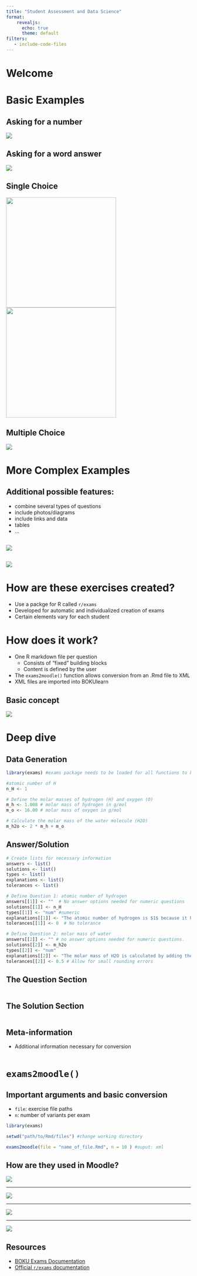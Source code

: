 ```yaml
---
title: "Student Assessment and Data Science"
format: 
    revealjs: 
      echo: true
      theme: default
filters:
   - include-code-files
---
```

# Welcome 




# Basic Examples 

## Asking for a number 

![](images/num_moodle.png)  

## Asking for a word answer 

![](images/string_moodle.png) 

## Single Choice 

![](images/schoice_moodle1.png){height=300}
![](images/schoice_moodle2.png){height=300}

## Multiple Choice 

![](images/mchoice_moodle.png) 

# More Complex Examples

## Additional possible features: 

- combine several types of questions 
- include photos/diagrams 
- include links and data 
- tables 
- ... 

## 

![](images/first_steps_euro.png)

## 

![](images/adv1_moodle1.png)

# How are these exercises created? 

- Use a packge for R called `r/exams`
- Developed for automatic and individualized creation of exams 
- Certain elements vary for each student 

# How does it work? 

- One R markdown file per question
  - Consists of "fixed" building blocks 
  - Content is defined by the user 
- The `exams2moodle()` function allows conversion from an .Rmd file to XML 
- XML files are imported into BOKUlearn 



## Basic concept 

![](images/graph_rexams.png) 

# Deep dive 



## Data Generation 

```r
library(exams) #exams package needs to be loaded for all functions to be available 

#atomic number of H
n_H <- 1

# Define the molar masses of hydrogen (H) and oxygen (O)
m_h <- 1.008 # molar mass of hydrogen in g/mol
m_o <- 16.00 # molar mass of oxygen in g/mol

# Calculate the molar mass of the water molecule (H2O)
m_h2o <- 2 * m_h + m_o
```

## Answer/Solution 

```r
# Create lists for necessary information
answers <- list()
solutions <- list()
types <- list()
explanations <- list()
tolerances <- list()

# Define Question 1: atomic number of hydrogen
answers[[1]] <- ""  # No answer options needed for numeric questions
solutions[[1]] <- n_H
types[[1]] <- "num" #numeric
explanations[[1]] <- "The atomic number of hydrogen is $1$ because it has one proton in its nucleus."
tolerances[[1]] <- 0  # No tolerance

# Define Question 2: molar mass of water
answers[[2]] <- "" # no answer options needed for numeric questions. 
solutions[[2]] <- m_h2o
types[[2]] <- "num" 
explanations[[2]] <- "The molar mass of H2O is calculated by adding the molar masses of two hydrogen atoms and one oxygen atom."
tolerances[[2]] <- 0.5 # Allow for small rounding errors
```

## The Question Section 

```.markdown
``` 

## The Solution Section 

```.markdown
```

## Meta-information 

- Additional information necessary for conversion

```.markdown
``` 


# `exams2moodle()`

## Important arguments and basic conversion 

- `file`: exercise file paths
- `n`: number of variants per exam 

```r
library(exams) 

setwd("path/to/Rmd/files") #change working directory 

exams2moodle(file = "name_of_file.Rmd", n = 10 ) #ouput: xml 
```

## How are they used in Moodle? 

![](images/questionbank.png)

---

![](images/import.png)

--- 

![](images/importformat.png)

--- 

![](images/importfile.png)

## Resources 

- [BOKU Exams Documentation](https://boku-stat.github.io/BOKU-Exams-Documentation/) 
- [Official `r/exams` documentation](https://www.r-exams.org)
